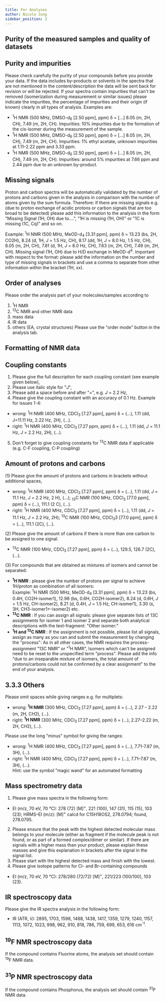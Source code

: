 ```yaml
---
title: For Analyses
author: Nicole Jung
sidebar_position: 2
---
```


## Purity of the measured samples and quality of datasets

## Purity and impurities

Please check carefully the purity of your compounds before you provide your data. If the data includes by-products or solvents in the spectra that are not mentioned in the content/description the data will be sent back for revision or will be rejected. <!--truncate-->
If your spectra contain impurities that can't be removed (isomerization during measurement or similar issues) please indicate the impurities, the percentage of impurities and their origin (if known) clearly in all types of analysis. Examples are: <br />


- <sup>1</sup>H NMR (500 MHz, DMSO-d<sub>6</sub> [2.50 ppm], ppm) δ = [...] 8.05 (m, 2H, CH), 7.49 (m,
  2H, CH). Impurities: 10% impurities due to the formation of the cis-isomer
  during the measurement of the sample.
- <sup>1</sup>H NMR (500 MHz, DMSO-d<sub>6</sub> [2.50 ppm], ppm) δ = [...] 8.05 (m, 2H, CH), 7.49 (m,
  2H, CH). Impurities: 1% ethyl acetate, unknown impurities at 1.11–2.22 ppm and
  3.33 ppm.
- <sup>1</sup>H NMR (500 MHz, DMSO-d<sub>6</sub> [2.50 ppm], ppm) δ = [...] 8.05 (m, 2H, CH), 7.49 (m,
  2H, CH). Impurities: around 5% impurities at 7.66 ppm and 2.44 ppm due to an unknown by-product.


## Missing signals

Proton and carbon spectra will be automatically validated by the number of protons and carbons given in the analysis in comparison with the number of atoms given by the sum formula. Therefore: if there are missing signals e.g. (due to proton exchange of acidic protons or carbon signals that are too broad to be detected) please add this information to the analysis in the form "Missing Signal (1H, OH) due to....", "1H is missing (1H, OH)" or "1C is missing (1C, Cq)" and so on.

Example: <sup>1</sup>H NMR (500 MHz, MeOD-d<sub>4</sub> [3.31 ppm], ppm) δ = 13.23 (bs, 2H, CO2H), 8.24 (d, 1H, <i>J</i> = 1.5 Hz, CH), 8.17 (dd, 1H, <i>J</i> = 8.0 Hz, 1.5 Hz, CH), 8.05 (m, 2H, CH), 7.81 (d, 1H, <i>J</i> = 8.0 Hz, CH), 7.63 (m, 2H, CH), 7.49 (m, 2H, CH). Missing signal (1H, OH) due to H/D exchange in MeOD-d<sup>4</sup>.
Important with respect to the format: please add the information on the number and type of missing signals in brackets and use a comma to separate from other information within the bracket (1H, xx).

## Order of analyses

Please order the analysis part of your molecules/samples according to

1. <sup>1</sup>H NMR
2. <sup>13</sup>C NMR and other NMR data
3. mass data
4. IR data
5. others (EA, crystal structures)
   Please use the "order mode" button in the analysis tab.

## Formatting of NMR data

## Coupling constants

1. Please give the full description for each coupling constant (see example given below),
2. Please use italic style for "<i>J</i>",
3. Please add a space before and after "=", e.g. <i>J</i> = 2.2 Hz,
4. Please give the coupling constant with an accuracy of 0.1 Hz.
   Example for issues 1-4:

- wrong: <sup>1</sup>H NMR (400 MHz, CDCl<sub>3</sub> [7.27 ppm], ppm) δ = (...), 1.11 (dd, J=11.11 Hz, 2.22 Hz, 2H), (...).
- right: <sup>1</sup>H NMR (400 MHz, CDCl<sub>3</sub> [7.27 ppm, ppm) δ = (...), 1.11 (dd, <i>J</i> = 11.1 Hz, <i>J</i> = 2.2 Hz, 2H), (...).

5. Don't forget to give coupling constants for <sup>13</sup>C NMR data if applicable (e.g. C-F coupling, C-P coupling)

## Amount of protons and carbons

(1) Please give the amount of protons and carbons in brackets without additional spaces,

- wrong: <sup>1</sup>H NMR (400 MHz, CDCl<sub>3</sub> [7.27 ppm], ppm) δ = (...), 1.11 (dd, <i>J</i> = 11.1 Hz, <i>J</i> = 2.2 Hz, 2 H), (...); <sub>13</sub>C NMR (100 MHz, CDCl<sub>3</sub> [77.0 ppm], ppm) δ = (...), 111.1 (2 C), (...).
- right: <sup>1</sup>H NMR (400 MHz, CDCl<sub>3</sub> [7.27 ppm], ppm) δ = (...), 1.11 (dd, <i>J</i> = 11.1 Hz, <i>J</i> = 2.2 Hz, 2H); <sup>13</sup>C NMR (100 MHz, CDCl<sub>3</sub>3 [77.0 ppm], ppm) δ = (...), 111.1 (2C), (...).

(2) Please give the amount of carbons if there is more than one carbon to be assigned to one signal.

- <sup>13</sup>C NMR (100 MHz, CDCl<sub>3</sub> [7.27 ppm], ppm) δ = (...), 129.5, 126.7 (2C), (...).

(3) For compounds that are obtained as mixtures of isomers and cannot be separated:

- <b>
    <sup>1</sup>H NMR
  </b>
  : please give the number of protons per signal to achieve 1H/proton as combination
  of all isomers:
  <br />
  Example: <sup>1</sup>H NMR (500 MHz, MeOD-d<sub>4</sub> [3.31 ppm], ppm) δ = 13.23 (bs, 0.4H, CO2H-isomer1), 12.98 (bs, 0.6H, CO2H-isomer2), 8.24 (d, 0.6H, <i>J</i> = 1.5 Hz, CH-isomer2), 8.21 (d, 0.4H, <i>J</i> = 1.5 Hz, CH-isomer1), 3.30 (s, 3H, CH3-isomer1+-isomer2) etc.

- <b>
    <sup>13</sup>C NMR
  </b>
  : If you can assign all signals: please give separate lists of 13C assignments for isomer 1 and isomer 2 and separate both analytical descriptions with the
  text-fragment: "Other isomer:"

- <b>
    <sup>1</sup>H and <sup>13</sup>C NMR
  </b>
  : If the assignment is not possible, please list all signals, assign as many as you can and submit the measurement by changing the "process": As in all
  other cases, the NMR requires the process-assignment "13C NMR" or "<sup>1</sup>H NMR", Isomers which can't be assigned need to be reset to the
  unspecified term "process". Please add the info "due to an inseparable mixture of isomers, the total amount of
    protons/carbons could not be confirmed by a clear assignment" to the end of your analysis.

## 3.3.3 Others

Please omit spaces while giving ranges e.g. for multiplets:

- wrong: <b><sup>1</sup>H NMR</b> (300 MHz, CDCl<sub>3</sub> [7.27 ppm], ppm) δ = (...), 2.27 – 2.22 (m, 2H, C<i>H</i>2), (...).
- right: <b><sup>1</sup>H NMR</b> (300 MHz, CDCl<sub>3</sub> [7.27 ppm], ppm) δ = (...), 2.27–2.22 (m, 2H, C<i>H</i>2), (...).

Please use the long "minus" symbol for giving the ranges:

- wrong: <sup>1</sup>H NMR (400 MHz, CDCl<sub>3</sub> [7.27 ppm], ppm) δ = (...), 7.71-7.87 (m, 3H), (...).
- right: <sup>1</sup>H NMR (400 MHz, CDCl<sub>3</sub> [7.27 ppm], ppm) δ = (...), 7.71–7.87 (m, 3H), (...).  
  Hint: use the symbol "magic wand" for an automated formatting

## Mass spectrometry data

1. Please give mass spectra in the following form:

- EI (m/z, 70 eV, 70 °C): 278 (72) [M]<sup>+</sup>, 221 (100), 147 (31), 115 (15), 103 (23); HRMS–EI (m/z): [M]<sup>+</sup> calcd for C15H18OS2, 278.0794; found, 278.0795.

2. Please ensure that the peak with the highest detected molecular mass belongs to your molecule (either as fragment if the molecule peak is not found, or as part of a formed complex/dimer or similar). If there are signals with a higher mass than your product, please explain these masses and give this explanation in brackets after the signal in the signal list.
3. Please start with the highest detected mass and finish with the lowest.
4. Please give isotope patterns for Cl- and Br-containing compounds

- EI (m/z, 70 eV, 70 °C): 278/280 (72/72) [M]<sup>+</sup>, 221/223 (100/100), 103 (23).

## IR spectroscopy data

Please give the IR spectra analysis in the following form:

- IR (ATR, ṽ): 2895, 1703, 1598, 1488, 1438, 1417, 1359, 1279, 1240, 1157, 1113, 1072, 1023, 998, 962, 910, 818, 786, 759, 699, 653, 616 cm<sup>-1</sup>.

## <sup>19</sup>F NMR spectroscopy data

If the compound contains Fluorine atoms, the analysis set should contain <sup>19</sup>F NMR data.

## <sup>31</sup>P NMR spectroscopy data

If the compound contains Phosphorus, the analysis set should contain <sup>31</sup>P NMR data.
